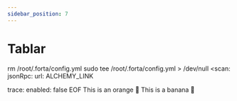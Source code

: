 ```yaml
---
sidebar_position: 7
---
```


# Tablar


<Tabs>
  <TabItem value="apple" label="Apple" default>
rm /root/.forta/config.yml
sudo tee /root/.forta/config.yml > /dev/null <<EOF
chainId: 137

scan:
  jsonRpc:
    url: ALCHEMY_LINK

trace:
  enabled: false
EOF
  </TabItem>
  <TabItem value="orange" label="Orange">
    This is an orange 🍊
  </TabItem>
  <TabItem value="banana" label="Banana">
    This is a banana 🍌
  </TabItem>
</Tabs>
